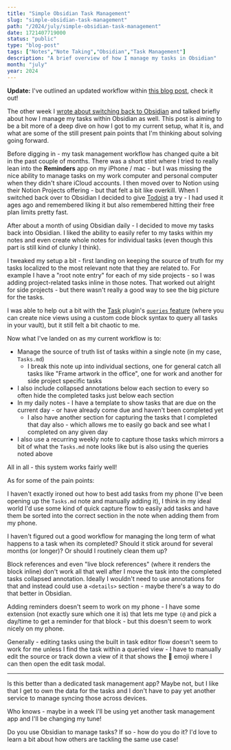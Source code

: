 ```yaml
---
title: "Simple Obsidian Task Management"
slug: "simple-obsidian-task-management"
path: "/2024/july/simple-obsidian-task-management"
date: 1721407719000
status: "public"
type: "blog-post"
tags: ["Notes","Note Taking","Obsidian","Task Management"]
description: "A brief overview of how I manage my tasks in Obsidian"
month: "july"
year: 2024
---
```



<Callout>

**Update:** I've outlined an updated workflow within [this blog post](/blog/2024/november/my-updated-obsidian-task-management), check it out!

</Callout>

The other week I [wrote about switching back to Obsidian](/blog/2024/july/switching-back-to-obsidian) and talked briefly about how I manage my tasks within Obsidian as well. This post is aiming to be a bit more of a deep dive on how I got to my current setup, what it is, and what are some of the still present pain points that I'm thinking about solving going forward.

Before digging in - my task management workflow has changed quite a bit in the past couple of months. There was a short stint where I tried to really lean into the **Reminders** app on my iPhone / mac - but I was missing the nice ability to manage tasks on my work computer and personal computer when they didn't share iCloud accounts. I then moved over to Notion using their Notion Projects offering - but that felt a bit like overkill. When I switched back over to Obsidian I decided to give [Todoist](https://todoist.com/) a try - I had used it ages ago and remembered liking it but also remembered hitting their free plan limits pretty fast.

After about a month of using Obsidian daily - I decided to move my tasks back into Obsidian. I liked the ability to easily refer to my tasks within my notes and even create whole notes for individual tasks (even though this part is still kind of clunky I think).

I tweaked my setup a bit - first landing on keeping the source of truth for my tasks localized to the most relevant note that they are related to. For example I have a "root note entry" for each of my side projects - so I was adding project-related tasks inline in those notes. That worked out alright for side projects - but there wasn't really a good way to see the big picture for the tasks.

I was able to help out a bit with the [Task](https://publish.obsidian.md/tasks/Introduction) plugin's [`queries` feature](https://publish.obsidian.md/tasks/Queries/About+Queries) (where you can create nice views using a custom code block syntax to query all tasks in your vault), but it still felt a bit chaotic to me.

Now what I've landed on as my current workflow is to:

- Manage the source of truth list of tasks within a single note (in my case, `Tasks.md`)
	- I break this note up into individual sections, one for general catch all tasks like "Frame artwork in the office", one for work and another for side project specific tasks
- I also include collapsed annotations below each section to every so often hide the completed tasks just below each section
- In my daily notes - I have a template to show tasks that are due on the current day - or have already come due and haven't been completed yet
	- I also have another section for capturing the tasks that I completed that day also - which allows me to easily go back and see what I completed on any given day
- I also use a recurring weekly note to capture those tasks which mirrors a bit of what the `Tasks.md` note looks like but is also using the queries noted above

All in all - this system works fairly well!

As for some of the pain points:

I haven't exactly ironed out how to best add tasks from my phone (I've been opening up the `Tasks.md` note and manually adding it), I think in my ideal world I'd use some kind of quick capture flow to easily add tasks and have them be sorted into the correct section in the note when adding them from my phone.

I haven't figured out a good workflow for managing the long term of what happens to a task when its completed? Should it stick around for several months (or longer)? Or should I routinely clean them up?

Block references and even "live block references" (where it renders the block inline) don't work all that well after I move the task into the completed tasks collapsed annotation. Ideally I wouldn't need to use annotations for that and instead could use a `<details>` section - maybe there's a way to do that better in Obsidian.

Adding reminders doesn't seem to work on my phone - I have some extension (not exactly sure which one it is) that lets me type `(@` and pick a day/time to get a reminder for that block - but this doesn't seem to work nicely on my phone.

Generally - editing tasks using the built in task editor flow doesn't seem to work for me unless I find the task within a queried view - I have to manually edit the source or track down a view of it that shows the 📝 emoji where I can then open the edit task modal.

---

Is this better than a dedicated task management app? Maybe not, but I like that I get to own the data for the tasks and I don't have to pay yet another service to manage syncing those across devices.

Who knows - maybe in a week I'll be using yet another task management app and I'll be changing my tune!

Do you use Obsidian to manage tasks? If so - how do you do it? I'd love to learn a bit about how others are tackling the same use case!
